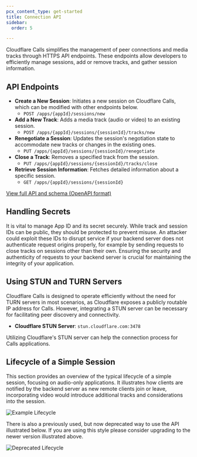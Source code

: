 ```yaml
---
pcx_content_type: get-started
title: Connection API
sidebar:
  order: 5

---
```


Cloudflare Calls simplifies the management of peer connections and media tracks through HTTPS API endpoints. These endpoints allow developers to efficiently manage sessions, add or remove tracks, and gather session information.

## API Endpoints

* **Create a New Session**: Initiates a new session on Cloudflare Calls, which can be modified with other endpoints below.
  * `POST /apps/{appId}/sessions/new`
* **Add a New Track**: Adds a media track (audio or video) to an existing session.
  * `POST /apps/{appId}/sessions/{sessionId}/tracks/new`
* **Renegotiate a Session**: Updates the session's negotiation state to accommodate new tracks or changes in the existing ones.
  * `PUT /apps/{appId}/sessions/{sessionId}/renegotiate`
* **Close a Track**: Removes a specified track from the session.
  * `PUT /apps/{appId}/sessions/{sessionId}/tracks/close`
* **Retrieve Session Information**: Fetches detailed information about a specific session.
  * `GET /apps/{appId}/sessions/{sessionId}`

[View full API and schema (OpenAPI format)](/calls/static/calls-api-2024-05-21.yaml)

## Handling Secrets

It is vital to manage App ID and its secret securely. While track and session IDs can be public, they should be protected to prevent misuse. An attacker could exploit these IDs to disrupt service if your backend server does not authenticate request origins properly, for example by sending requests to close tracks on sessions other than their own. Ensuring the security and authenticity of requests to your backend server is crucial for maintaining the integrity of your application.

## Using STUN and TURN Servers

Cloudflare Calls is designed to operate efficiently without the need for TURN servers in most scenarios, as Cloudflare exposes a publicly routable IP address for Calls. However, integrating a STUN server can be necessary for facilitating peer discovery and connectivity.

* **Cloudflare STUN Server**: `stun.cloudflare.com:3478`

Utilizing Cloudflare's STUN server can help the connection process for Calls applications.

## Lifecycle of a Simple Session

This section provides an overview of the typical lifecycle of a simple session, focusing on audio-only applications. It illustrates how clients are notified by the backend server as new remote clients join or leave, incorporating video would introduce additional tracks and considerations into the session.

<div class="full-img">

![Example Lifecycle](~/assets/images/calls/lifecycle-of-a-session.png)

</div>

There is also a previously used, but now deprecated way to use the API illustrated below. If you are using this style please consider upgrading to the newer version illustrated above.

<div class="full-img">

![Deprecated Lifecycle](~/assets/images/calls/deprecated-lifecycle-of-a-session.png)

</div>

